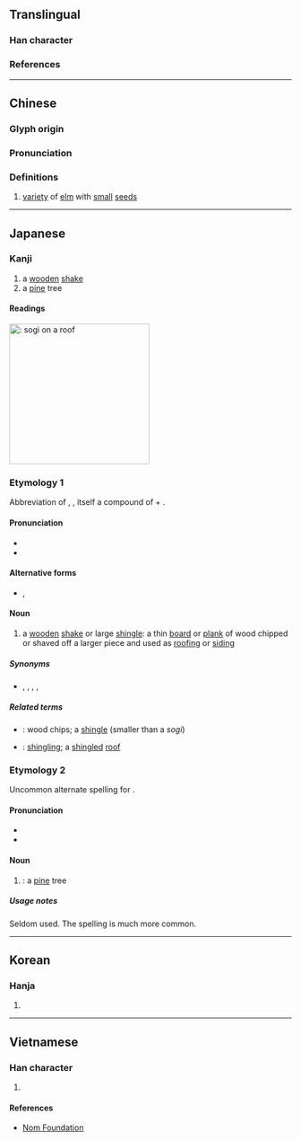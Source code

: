 {{character info}}
==Translingual==

===Han character===
{{Han char|rn=75|rad=木|as=04|sn=8|four=48927|canj=DCSH|ids=⿰木分}}

===References===
{{Han ref|kx=0515.040|dkj=14534|dj=0903.040|hdz=21173.040|uh=678C}}

----

==Chinese==
{{zh-forms}}

===Glyph origin===
{{Han etym}}

===Pronunciation===
{{zh-pron
|m=fén
|c=fan1,fan4
|mc=y
|oc=y
|ma=
|cat=n
}}

===Definitions===
{{zh-hanzi}}

# [[variety]] of [[elm]] with [[small]] [[seed]]s

----

==Japanese==

===Kanji===
{{ja-kanji|grade=|rs=木04}}

# a [[wooden]] [[shake]] {{gloss|as used in roofing}}
# a [[pine]] tree {{qualifier|rare}}

====Readings====
{{ja-readings
|goon=ぶん
|kanon=ふん
|kun=そぎ, まつ
|nanori=すぎ, へぎ
}}

{{wikipedia|lang=ja|こけら葺}}
[[File:Wooden shingles Sweden.JPG|thumb|250px|{{lang|ja|枌}}: ''sogi'' on a roof]]
{{wikipedia|Shake_(shingle)|Shake (shingle)}}

===Etymology 1===
Abbreviation of {{l|ja|枌板}}, {{l|ja|削板|tr=''sogiita''}}, itself a compound of {{m|ja|削ぎ|tr=sogi||shaving, chipping|pos=stem noun form of verb {{l|ja|削ぐ|tr=sogu}}, “to chip or shave off”}} + {{m|ja|板|tr=ita||board, plank}}.

====Pronunciation====
* {{l|ja|sc=Latn|訓読み|Kun'yomi}}
* {{IPA|ja|[so̞ɡi]|[so̞ŋi]}}

====Alternative forms====
* {{l|ja|削}}, {{l|ja|削ぎ}}

====Noun====
{{ja-noun|そぎ|hhira=そき}}

# a [[wooden]] [[shake#Noun|shake]] or large [[shingle]]: a thin [[board]] or [[plank]] of wood chipped or shaved off a larger piece and used as [[roofing]] or [[siding]]

=====Synonyms=====
* {{l|ja|削ぎ板}}, {{l|ja|削板}}, {{l|ja|殺ぎ板}}, {{l|ja|殺板}}, {{l|ja|枌板|tr={{l|ja|そぎいた}}, ''{{l|ja|sc=Latn|sogiita}}''; {{l|ja|そぎた}}, ''{{l|ja|sc=Latn|sogita}}''}}

=====Related terms=====
* {{l|ja|杮|tr={{l|ja|こけら}}, ''{{l|ja|sc=Latn|kokera}}''}}: wood chips; a [[shingle]] (smaller than a ''sogi'')
* {{l|ja|杮葺|tr={{l|ja|こけらぶき}}, ''{{l|ja|sc=Latn|kokerabuki}}''}}: [[shingling]]; a [[shingled]] [[roof]]

===Etymology 2===
Uncommon alternate spelling for {{m|ja|松|tr=matsu||pine tree}}.

====Pronunciation====
* {{l|ja|sc=Latn|訓読み|Kun'yomi}}
* {{IPA|ja|[ma̠t͡sɯᵝ]|[ma̠t͡sɯ̥ᵝ]}}

====Noun====
{{ja-noun|まつ}}

# {{alternative spelling of|ja|松}}: {{lb|ja|rare|sort=まつ}} a [[pine]] tree

=====Usage notes=====
Seldom used. The spelling {{l|ja|松}} is much more common.

----

==Korean==

===Hanja===
{{ko-hanja|hangeul=[[분]]|eumhun=|rv=bun|mr=pun|y=pun}}

# {{rfdef|ko|sort=木04}}

----

==Vietnamese==

===Han character===
{{vi-readings|rs=木04|reading=phần}}

# {{rfdef|vi|sort=木04}}

====References====
* [http://nomfoundation.org/common/nom_details.php?codepoint=678c Nom Foundation]
